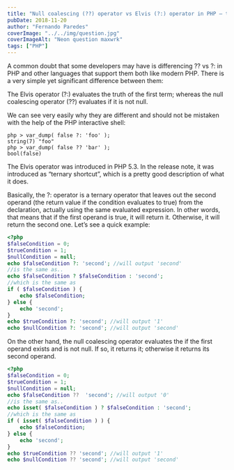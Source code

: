```yaml
---
title: "Null coalescing (??) operator vs Elvis (?:) operator in PHP – they are different!"
pubDate: 2018-11-20
author: "Fernando Paredes"
coverImage: "../../img/question.jpg"
coverImageAlt: "Neon question maxwrk"
tags: ["PHP"]
---
```



A common doubt that some developers may have is differencing ?? vs ?: in PHP and other languages that support them both
like modern PHP. There is a very simple yet significant difference between them:

<Highlight>
    The Elvis operator (?:) evaluates the truth of the first term; whereas the
    null coalescing operator (??) evaluates if it is not null.
</Highlight>

We can see very easily why they are different and should not be mistaken with the help of the PHP interactive shell:

```shell
php > var_dump( false ?: 'foo' );
string(7) "foo"
php > var_dump( false ?? 'bar' );
bool(false)
```

The Elvis operator was introduced in PHP 5.3. In the release note, it was introduced as “ternary shortcut”, which is a
pretty good description of what it does.

Basically, the ?: operator is a ternary operator that leaves out the second operand (the return value if the condition
evaluates to true) from the declaration, actually using the same evaluated expression. In other words, that means that
if the first operand is true, it will return it. Otherwise, it will return the second one. Let’s see a quick example:

```php
<?php
$falseCondition = 0;
$trueCondition = 1;
$nullCondition = null;
echo $falseCondition ?: 'second'; //will output 'second'
//is the same as..
echo $falseCondition ? $falseCondition : 'second';
//which is the same as
if ( $falseCondition ) {
    echo $falseCondition;
} else {
    echo 'second';
}
echo $trueCondition ?: 'second'; //will output '1'
echo $nullCondition ?: 'second'; //will output 'second'
```

On the other hand, the null coalescing operator evaluates the if the first operand exists and is not null. If so, it
returns it; otherwise it returns its second operand.

```php
<?php
$falseCondition = 0;
$trueCondition = 1;
$nullCondition = null;
echo $falseCondition ??  'second'; //will output '0'
//is the same as..
echo isset( $falseCondition ) ? $falseCondition : 'second';
//which is the same as
if ( isset( $falseCondition ) ) {
    echo $falseCondition;
} else {
    echo 'second';
}
echo $trueCondition ?? 'second'; //will output '1'
echo $nullCondition ?? 'second'; //will output 'second'
```
